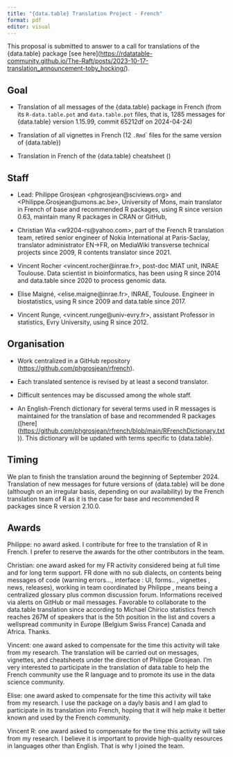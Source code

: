 ```yaml
---
title: "{data.table} Translation Project - French"
format: pdf
editor: visual
---
```


This proposal is submitted to answer to a call for translations of the {data.table} package \[see here\](<https://rdatatable-community.github.io/The-Raft/posts/2023-10-17-translation_announcement-toby_hocking/>).

## Goal

-   Translation of all messages of the {data.table} package in French (from its `R-data.table.pot` and `data.table.pot` files, that is, 1285 messages for {data.table} version 1.15.99, commit 65212df on 2024-04-24)

-   Translation of all vignettes in French (12 `.Rmd`\` files for the same version of {data.table})

-   Translation in French of the {data.table} cheatsheet ()

## Staff

-   Lead: Philippe Grosjean \<phgrosjean\@sciviews.org\> and \<Philippe.Grosjean\@umons.ac.be\>, University of Mons, main translator in French of base and recommended R packages, using R since version 0.63, maintain many R packages in CRAN or GitHub,

-   Christian Wia \<w9204-rs\@yahoo.com\>, part of the French R translation team, retired senior engineer of Nokia International at Paris-Saclay, translator administrator EN-\>FR, on MediaWiki transverse technical projects since 2009, R contents translator since 2021.

-   Vincent Rocher \<vincent.rocher\@inrae.fr\>, post-doc MIAT unit, INRAE Toulouse. Data scientist in bioinformatics, has been using R since 2014 and data.table since 2020 to process genomic data.

-   Elise Maigné, \<elise.maigne\@inrae.fr\>, INRAE, Toulouse. Engineer in biostatistics, using R since 2009 and data.table since 2017.

-   Vincent Runge, \<vincent.runge\@univ-evry.fr\>, assistant Professor in statistics, Evry University, using R since 2012.

## Organisation

-   Work centralized in a GitHub repository (<https://github.com/phgrosjean/rfrench>).

-   Each translated sentence is revised by at least a second translator.

-   Difficult sentences may be discussed among the whole staff.

-   An English-French dictionary for several terms used in R messages is maintained for the translation of base and recommended R packages (\[here\](<https://github.com/phgrosjean/rfrench/blob/main/RFrenchDictionary.txt>)). This dictionary will be updated with terms specific to {data.table}.

## Timing

We plan to finish the translation around the beginning of September 2024. Translation of new messages for future versions of {data.table} will be done (although on an irregular basis, depending on our availability) by the French translation team of R as it is the case for base and recommended R packages since R version 2.10.0.

## Awards

Philippe: no award asked. I contribute for free to the translation of R in French. I prefer to reserve the awards for the other contributors in the team.

Christian: one award asked for my FR activity considered being at full time and for long term support. FR done with no sub dialects, on contents being messages of code (warning errors..., interface : UI, forms.. , vignettes , news, releases), working in team coordinated by Philippe , means being a centralized glossary plus common discussion forum. Informations received via alerts on GitHub or mail messages. Favorable to collaborate to the data.table translation since according to Michael Chirico statistics french reaches 267M of speakers that is the 5th position in the list and covers a wellspread community in Europe (Belgium Swiss France) Canada and Africa. Thanks.

Vincent: one award asked to compensate for the time this activity will take from my research. The translation will be carried out on messages, vignettes, and cheatsheets under the direction of Philippe Grosjean. I'm very interested to participate in the translation of data.table to help the French community use the R language and to promote its use in the data science community.

Elise: one award asked to compensate for the time this activity will take from my research. I use the package on a dayly basis and I am glad to participate in its translation into French, hoping that it will help make it better known and used by the French community.

Vincent R: one award asked to compensate for the time this activity will take from my research. I believe it is important to provide high-quality resources in languages other than English. That is why I joined the team.

